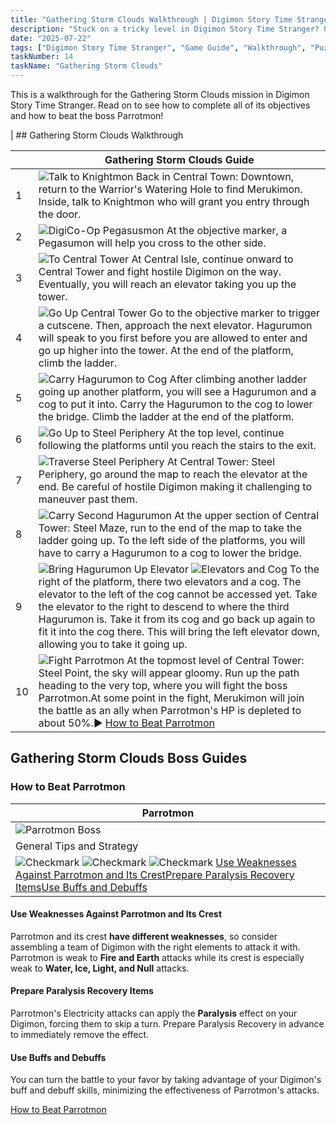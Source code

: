 ```yaml
---
title: "Gathering Storm Clouds Walkthrough | Digimon Story Time Stranger"
description: "Stuck on a tricky level in Digimon Story Time Stranger? Our complete walkthrough offers expert tips, strategies, and links to level guides to help you master the art of untangling."
date: "2025-07-22"
tags: ["Digimon Story Time Stranger", "Game Guide", "Walkthrough", "Puzzle Games", "Mobile Games"]
taskNumber: 14
taskName: "Gathering Storm Clouds"
---
```


This is a walkthrough for the Gathering Storm Clouds mission in Digimon Story Time Stranger. Read on to see how to complete all of its objectives and how to beat the boss Parrotmon!

| ## Gathering Storm Clouds Walkthrough

|  | Gathering Storm Clouds Guide |
| --- | --- |
| 1 | ![Talk to Knightmon](/images/walkthorough/99cdfa4c27546c59.webp) Back in Central Town: Downtown, return to the Warrior's Watering Hole to find Merukimon. Inside, talk to Knightmon who will grant you entry through the door. |
| 2 | ![DigiCo-Op Pegasusmon](/images/walkthorough/e7d7e8a0039198cb.webp) At the objective marker, a Pegasumon will help you cross to the other side. |
| 3 | ![To Central Tower](/images/walkthorough/41665e3b76f7fd73.webp) At Central Isle, continue onward to Central Tower and fight hostile Digimon on the way. Eventually, you will reach an elevator taking you up the tower. |
| 4 | ![Go Up Central Tower](/images/walkthorough/82cc44aa6e586b1b.webp) Go to the objective marker to trigger a cutscene. Then, approach the next elevator. Hagurumon will speak to you first before you are allowed to enter and go up higher into the tower. At the end of the platform, climb the ladder. |
| 5 | ![Carry Hagurumon to Cog](/images/walkthorough/c9367bfa86257eba.webp) After climbing another ladder going up another platform, you will see a Hagurumon and a cog to put it into. Carry the Hagurumon to the cog to lower the bridge. Climb the ladder at the end of the platform. |
| 6 | ![Go Up to Steel Periphery](/images/walkthorough/e8483177169c996a.webp) At the top level, continue following the platforms until you reach the stairs to the exit. |
| 7 | ![Traverse Steel Periphery](/images/walkthorough/683ec0f5484ad210.webp) At Central Tower: Steel Periphery, go around the map to reach the elevator at the end. Be careful of hostile Digimon making it challenging to maneuver past them. |
| 8 | ![Carry Second Hagurumon](/images/walkthorough/4c7890cd1576d52b.webp) At the upper section of Central Tower: Steel Maze, run to the end of the map to take the ladder going up. To the left side of the platforms, you will have to carry a Hagurumon to a cog to lower the bridge. |
| 9 | ![Bring Hagurumon Up Elevator](/images/walkthorough/cf25f2c2e6660b2b.webp) ![Elevators and Cog](/images/walkthorough/fc72cc1d409ada0a.webp) To the right of the platform, there two elevators and a cog. The elevator to the left of the cog cannot be accessed yet. Take the elevator to the right to descend to where the third Hagurumon is. Take it from its cog and go back up again to fit it into the cog there. This will bring the left elevator down, allowing you to take it going up. |
| 10 | ![Fight Parrotmon](/images/walkthorough/ad59ac19117cc221.webp) At the topmost level of Central Tower: Steel Point, the sky will appear gloomy. Run up the path heading to the very top, where you will fight the boss Parrotmon.At some point in the fight, Merukimon will join the battle as an ally when Parrotmon's HP is depleted to about 50%.▶︎ [How to Beat Parrotmon](#hm_101) |

## Gathering Storm Clouds Boss Guides

### How to Beat Parrotmon

| Parrotmon |
| --- |
| ![Parrotmon Boss](/images/walkthorough/da2d77ca62d5e59b.webp) |
| General Tips and Strategy |
| ![Checkmark](/images/walkthorough/302062a858042a1d.webp) ![Checkmark](/images/walkthorough/302062a858042a1d.webp) ![Checkmark](/images/walkthorough/302062a858042a1d.webp) [Use Weaknesses Against Parrotmon and Its Crest](#hs_1)[Prepare Paralysis Recovery Items](#hs_2)[Use Buffs and Debuffs](#hs_3) |

#### Use Weaknesses Against Parrotmon and Its Crest

Parrotmon and its crest **have different weaknesses**, so consider assembling a team of Digimon with the right elements to attack it with. Parrotmon is weak to **Fire and Earth** attacks while its crest is especially weak to **Water, Ice, Light, and Null** attacks.

#### Prepare Paralysis Recovery Items

Parrotmon's Electricity attacks can apply the **Paralysis** effect on your Digimon, forcing them to skip a turn. Prepare Paralysis Recovery in advance to immediately remove the effect.

#### Use Buffs and Debuffs

You can turn the battle to your favor by taking advantage of your Digimon's buff and debuff skills, minimizing the effectiveness of Parrotmon's attacks.

[How to Beat Parrotmon](/games/Digimon-Story-Time-Stranger/archives/555689)